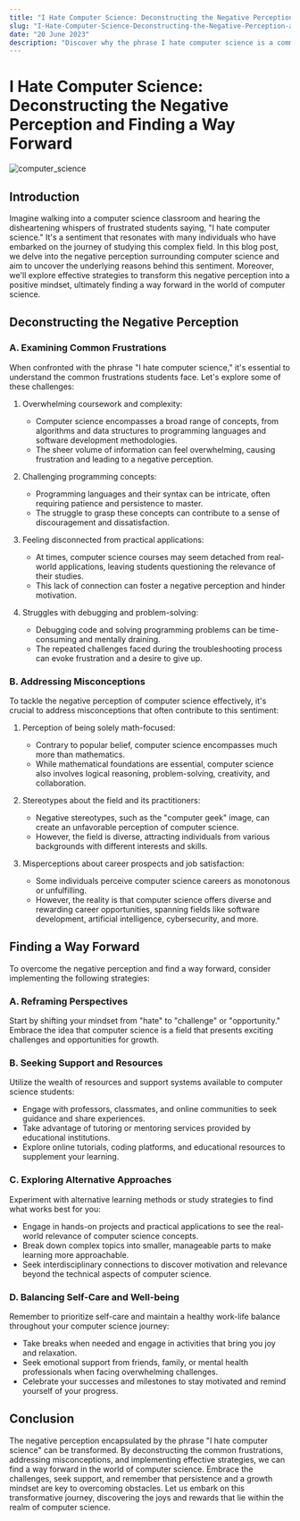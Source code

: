 ```yaml
---
title: "I Hate Computer Science: Deconstructing the Negative Perception and Finding a Way Forward"
slug: "I-Hate-Computer-Science-Deconstructing-the-Negative-Perception-and-Finding-a-Way-Forward"
date: "20 June 2023"
description: "Discover why the phrase I hate computer science is a common sentiment and explore ways to overcome the challenges. This blog post addresses the negative perception of computer science, debunks misconceptions, and provides strategies for finding a positive outlook in the field.`
---
```


# I Hate Computer Science: Deconstructing the Negative Perception and Finding a Way Forward

![computer_science](https://drive.google.com/uc?export=view&id=1wgv6Wk7k37i23wWdpKOxKKdN7CRG2GLW)

## Introduction
Imagine walking into a computer science classroom and hearing the disheartening whispers of frustrated students saying, "I hate computer science." It's a sentiment that resonates with many individuals who have embarked on the journey of studying this complex field. In this blog post, we delve into the negative perception surrounding computer science and aim to uncover the underlying reasons behind this sentiment. Moreover, we'll explore effective strategies to transform this negative perception into a positive mindset, ultimately finding a way forward in the world of computer science.

## Deconstructing the Negative Perception

### A. Examining Common Frustrations
When confronted with the phrase "I hate computer science," it's essential to understand the common frustrations students face. Let's explore some of these challenges:

1. Overwhelming coursework and complexity:
   - Computer science encompasses a broad range of concepts, from algorithms and data structures to programming languages and software development methodologies.
   - The sheer volume of information can feel overwhelming, causing frustration and leading to a negative perception.

2. Challenging programming concepts:
   - Programming languages and their syntax can be intricate, often requiring patience and persistence to master.
   - The struggle to grasp these concepts can contribute to a sense of discouragement and dissatisfaction.

3. Feeling disconnected from practical applications:
   - At times, computer science courses may seem detached from real-world applications, leaving students questioning the relevance of their studies.
   - This lack of connection can foster a negative perception and hinder motivation.

4. Struggles with debugging and problem-solving:
   - Debugging code and solving programming problems can be time-consuming and mentally draining.
   - The repeated challenges faced during the troubleshooting process can evoke frustration and a desire to give up.

### B. Addressing Misconceptions
To tackle the negative perception of computer science effectively, it's crucial to address misconceptions that often contribute to this sentiment:

1. Perception of being solely math-focused:
   - Contrary to popular belief, computer science encompasses much more than mathematics.
   - While mathematical foundations are essential, computer science also involves logical reasoning, problem-solving, creativity, and collaboration.

2. Stereotypes about the field and its practitioners:
   - Negative stereotypes, such as the "computer geek" image, can create an unfavorable perception of computer science.
   - However, the field is diverse, attracting individuals from various backgrounds with different interests and skills.

3. Misperceptions about career prospects and job satisfaction:
   - Some individuals perceive computer science careers as monotonous or unfulfilling.
   - However, the reality is that computer science offers diverse and rewarding career opportunities, spanning fields like software development, artificial intelligence, cybersecurity, and more.

## Finding a Way Forward

To overcome the negative perception and find a way forward, consider implementing the following strategies:

### A. Reframing Perspectives
Start by shifting your mindset from "hate" to "challenge" or "opportunity." Embrace the idea that computer science is a field that presents exciting challenges and opportunities for growth.

### B. Seeking Support and Resources
Utilize the wealth of resources and support systems available to computer science students:
- Engage with professors, classmates, and online communities to seek guidance and share experiences.
- Take advantage of tutoring or mentoring services provided by educational institutions.
- Explore online tutorials, coding platforms, and educational resources to supplement your learning.

### C. Exploring Alternative Approaches
Experiment with alternative learning methods or study strategies to find what works best for you:
- Engage in hands-on projects and practical applications to see the real-world relevance of computer science concepts.
- Break down complex topics into smaller, manageable parts to make learning more approachable.
- Seek interdisciplinary connections to discover motivation and relevance beyond the technical aspects of computer science.

### D. Balancing Self-Care and Well-being
Remember to prioritize self-care and maintain a healthy work-life balance throughout your computer science journey:
- Take breaks when needed and engage in activities that bring you joy and relaxation.
- Seek emotional support from friends, family, or mental health professionals when facing overwhelming challenges.
- Celebrate your successes and milestones to stay motivated and remind yourself of your progress.

## Conclusion
The negative perception encapsulated by the phrase "I hate computer science" can be transformed. By deconstructing the common frustrations, addressing misconceptions, and implementing effective strategies, we can find a way forward in the world of computer science. Embrace the challenges, seek support, and remember that persistence and a growth mindset are key to overcoming obstacles. Let us embark on this transformative journey, discovering the joys and rewards that lie within the realm of computer science.


